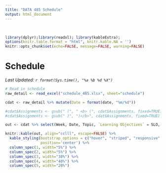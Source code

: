 ```yaml
---
title: "DATA 485 Schedule"
output: html_document
---
```

<br> 
```r
library(dplyr);library(readxl); library(kableExtra);
options(knitr.table.format = "html", knitr.kable.NA = '') 
knitr::opts_chunk$set(echo=FALSE, message=FALSE, warning=FALSE) 
```

# Schedule 
_Last Updated: `r format(Sys.time(), "%a %b %d %X")`_


```r
# Read in schedule
raw_detail <- read_excel("schedule_485.xlsx", sheet="schedule")

cdat <- raw_detail %>% mutate(Date = format(date, "%m/%d"))

#cdat$Assignments <- gsub(" (", " <b> (", cdat$Assignments, fixed=TRUE)
#cdat$Assignments <- gsub(" )", ")</b>", cdat$Assignments, fixed=TRUE)
```

```r
out <- cdat %>% select(Week, Date, Topic, `Learning Objectives` = SLO, Notes)

knitr::kable(out, align="cclll", escape=FALSE) %>% 
  kable_styling(bootstrap_options = c("hover", "striped", "responsive", "bordered"), 
                position='center') %>% 
  column_spec(1, width="5%") %>% 
  column_spec(2, width="5%") %>% 
  column_spec(3, width="30%") %>% 
  column_spec(4, width="40%") %>% 
  column_spec(5, width="20%") 
```


